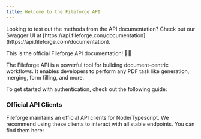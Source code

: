 ```yaml
---
title: Welcome to the Fileforge API
---
```


<Callout intent="note" title="Swagger">
  Looking to test out the methods from the API documentation? Check out our
  Swagger UI at
  [https://api.fileforge.com/documentation](https://api.fileforge.com/documentation).
</Callout>

This is the official Fileforge API documentation! 🧑‍💻

The Fileforge API is a powerful tool for building document-centric workflows. It enables developers to perform any PDF task like generation, merging, form filling, and more.

To get started with authentication, check out the following guide:

<Card
  title="Authenticating"
  icon="fa-solid fa-key"
  href="/api-reference/introduction/authentication"
/>

### Official API Clients

Fileforge maintains an official API clients for Node/Typescript. We recommend using these clients to interact
with all stable endpoints. You can find them here:

<Cards>
  <Card
    title="Node/Typescript"
    icon="fa-brands fa-node"
    href="/sdk-reference/node/node-sdk-reference"
  />
</Cards>
